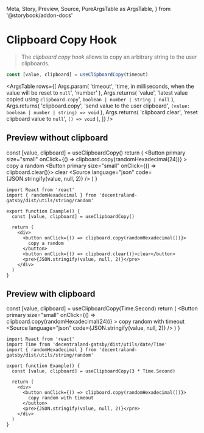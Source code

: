   Meta,
  Story,
  Preview,
  Source,
  PureArgsTable as ArgsTable,
} from '@storybook/addon-docs'

<Meta title="Hooks/useClipboardCopy" />

# Clipboard Copy Hook

> The _clipboard copy hook_ allows to copy an arbitrary string to the user clipboards.

```ts
const [value, clipboard] = useClipboardCopy(timeout)
```

<ArgsTable
  rows={[
    Args.param(
      'timeout',
      'time, in milliseconds, when the value will be reset to `null`',
      'number'
    ),
    Args.returns(
      'value',
      'latest value copied using `clipboard.copy`',
      `boolean | number | string | null`
    ),
    Args.returns(
      'clipboard.copy',
      'send value to the user clipboard',
      `(value: boolean | number | string) => void`
    ),
    Args.returns(
      'clipboard.clear',
      'reset clipboard value to `null`',
      `() => void`
    ),
  ]}
/>

## Preview without clipboard

  const [value, clipboard] = useClipboardCopy()
  return (
    <Container>
      <Button
        primary
        size="small"
        onClick={() => clipboard.copy(randomHexadecimal(24))}
      >
        copy a random
      </Button>
      <Button primary size="small" onClick={() => clipboard.clear()}>
        clear
      </Button>
      <Source language="json" code={JSON.stringify(value, null, 2)} />
    </Container>
  )
}

<WithoutTimeout />

```tsx dark=true
import React from 'react'
import { randomHexadecimal } from 'decentraland-gatsby/dist/utils/string/random'

export function Example() {
  const [value, clipboard] = useClipboardCopy()

  return (
    <div>
      <button onClick={() => clipboard.copy(randomHexadecimal())}>
        copy a random
      </button>
      <button onClick={() => clipboard.clear()}>clear</button>
      <pre>{JSON.stringify(value, null, 2)}</pre>
    </div>
  )
}
```

## Preview with clipboard

  const [value, clipboard] = useClipboardCopy(Time.Second)
  return (
    <Container>
      <Button
        primary
        size="small"
        onClick={() => clipboard.copy(randomHexadecimal(24))}
      >
        copy random with timeout
      </Button>
      <Source language="json" code={JSON.stringify(value, null, 2)} />
    </Container>
  )
}

<WithTimeout />

```tsx dark=true
import React from 'react'
import Time from 'decentraland-gatsby/dist/utils/date/Time'
import { randomHexadecimal } from 'decentraland-gatsby/dist/utils/string/random'

export function Example() {
  const [value, clipboard] = useClipboardCopy(3 * Time.Second)

  return (
    <div>
      <button onClick={() => clipboard.copy(randomHexadecimal())}>
        copy random with timeout
      </button>
      <pre>{JSON.stringify(value, null, 2)}</pre>
    </div>
  )
}
```
